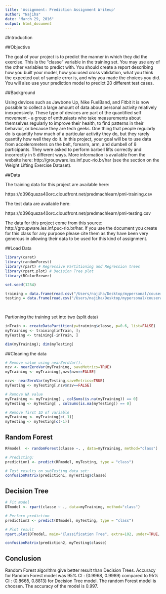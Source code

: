 ---
title: 'Assignment: Prediction Assignment Writeup'
author: "Najiha"
date: "March 29, 2016"
output: html_document
---

#Introduction

##Objective

The goal of your project is to predict the manner in which they did the exercise. This is the "classe" variable in the training set. You may use any of the other variables to predict with. You should create a report describing how you built your model, how you used cross validation, what you think the expected out of sample error is, and why you made the choices you did. You will also use your prediction model to predict 20 different test cases.

##Background

Using devices such as Jawbone Up, Nike FuelBand, and Fitbit it is now possible to collect a large amount of data about personal activity relatively inexpensively. These type of devices are part of the quantified self movement - a group of enthusiasts who take measurements about themselves regularly to improve their health, to find patterns in their behavior, or because they are tech geeks. One thing that people regularly do is quantify how much of a particular activity they do, but they rarely quantify how well they do it. In this project, your goal will be to use data from accelerometers on the belt, forearm, arm, and dumbell of 6 participants. They were asked to perform barbell lifts correctly and incorrectly in 5 different ways. More information is available from the website here: http://groupware.les.inf.puc-rio.br/har (see the section on the Weight Lifting Exercise Dataset).

##Data

The training data for this project are available here:

https://d396qusza40orc.cloudfront.net/predmachlearn/pml-training.csv

The test data are available here:

https://d396qusza40orc.cloudfront.net/predmachlearn/pml-testing.csv

The data for this project come from this source: http://groupware.les.inf.puc-rio.br/har. If you use the document you create for this class for any purpose please cite them as they have been very generous in allowing their data to be used for this kind of assignment.

##Load Data

```{r}
library(caret)
library(randomForest)
library(rpart) # Regressive Partitioning and Regression trees
library(rpart.plot) # Decision Tree plot
library(RColorBrewer)

set.seed(1234)

training = data.frame(read.csv("/Users/najiha/Desktop/mypersonal/cousera/quiz4-module8/pml-training.csv"))
testing = data.frame(read.csv("/Users/najiha/Desktop/mypersonal/cousera/quiz4-module8/pml-testing.csv"))
                     
                     
```

Partioning the training set into two (split data)

```{r}

inTrain <- createDataPartition(y=training$classe, p=0.6, list=FALSE)
myTraining <- training[inTrain, ]; 
myTesting <- training[-inTrain, ]

dim(myTraining); dim(myTesting)
```

##Cleaning the data


```{r}
# Remove value using nearZeroVar().
nzv <- nearZeroVar(myTraining, saveMetrics=TRUE)
myTraining <- myTraining[,nzv$nzv==FALSE]

nzv<- nearZeroVar(myTesting,saveMetrics=TRUE)
myTesting <- myTesting[,nzv$nzv==FALSE]

# Remove NA value 
myTraining <- myTraining[ , colSums(is.na(myTraining)) == 0]
myTesting <- myTesting[ , colSums(is.na(myTesting)) == 0]

# Remove first ID of variable
myTraining <- myTraining[c(-1)]
myTesting <- myTesting[c(-1)]

```

## Random Forest
```{r}

RFmodel  <- randomForest(classe ~. , data=myTraining, method="class")

# Predicting:
prediction1 <- predict(RFmodel, myTesting, type = "class")

# Test results on subTesting data set:
confusionMatrix(prediction1, myTesting$classe)

```

## Decision Tree
```{r}
# Fit model
DTmodel <- rpart(classe ~ ., data=myTraining, method="class")

# Perform prediction
prediction2 <- predict(DTmodel, myTesting, type = "class")

# Plot result
rpart.plot(DTmodel, main="Classification Tree", extra=102, under=TRUE, faclen=0)

confusionMatrix(prediction2, myTesting$classe)

```

## Conclusion

Random Forest algorithm give better result than Decision Trees.
Accuracy for Random Forest model was 95% CI : (0.9968, 0.9989) compared to 95% CI : (0.8665, 0.8813) for Decision Tree model. 
The random Forest model is choosen. The accuracy of the model is 0.997. 
